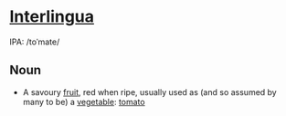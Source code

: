 =[[Interlingua]]=
IPA: /toˈmate/
==Noun==
* A savoury [[fruit]], red when ripe, usually used as (and so assumed by many to be) a [[vegetable]]: [[tomato]]